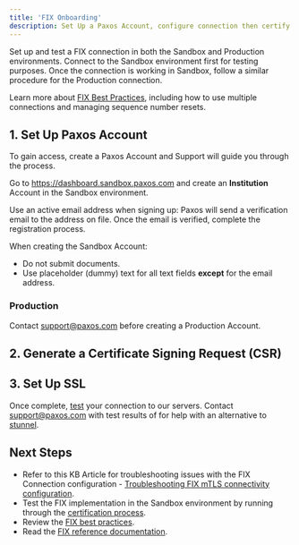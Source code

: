 ```yaml
---
title: 'FIX Onboarding'
description: Set Up a Paxos Account, configure connection then certify.
---
```



Set up and test a FIX connection in both the Sandbox and Production environments.
Connect to the Sandbox environment first for testing purposes.
Once the connection is working in Sandbox, follow a similar procedure for the Production connection.

<Tip>

Learn more about [FIX Best Practices](/guides/crypto-brokerage/fix/best-practices), including how to use multiple connections and managing sequence number resets.

</Tip>

## 1. Set Up Paxos Account

To gain access, create a Paxos Account and Support will guide you through the process.

<Tabs>
<Tab title="Sandbox">

Go to https://dashboard.sandbox.paxos.com and create an **Institution** Account in the Sandbox environment.

Use an active email address when signing up: Paxos will send a verification email to the address on file.
Once the email is verified, complete the registration process.

<Warning>

When creating the Sandbox Account:
- Do not submit documents.
- Use placeholder (dummy) text for all text fields **except** for the email address.

</Warning>
  
### Production

</Info>

</Tab>
<Tab title="Production">

Contact support@paxos.com before creating a Production Account.

</Tab>
</Tabs>

## 2. Generate a Certificate Signing Request (CSR)

<FixCSR />

## 3. Set Up SSL

<FixSSL />

Once complete, [test](/guides/crypto-brokerage/fix/certify) your connection to our servers.
Contact support@paxos.com with test results of for help with an alternative to [stunnel](https://www.stunnel.org/).

## Next Steps
- Refer to this KB Article for troubleshooting issues with the FIX Connection configuration - [Troubleshooting FIX mTLS connectivity configuration](https://support.paxos.com/hc/en-us/articles/30477189764500).
- Test the FIX implementation in the Sandbox environment by running through the [certification process](/guides/crypto-brokerage/fix/certify).
- Review the [FIX best practices](/guides/crypto-brokerage/fix/best-practices).
- Read the [FIX reference documentation](https://developer.paxos.com/docs/itbit/fix/).
